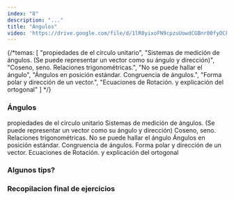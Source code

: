 ```yaml
---
index: "8"
description: "..."
title: "Ángulos"
video: 'https://drive.google.com/file/d/1lR8yixoFN9cpzuUowdCGBnr00fyOCkv2/preview'
---
```


{/*temas: [
    "propiedades de el círculo unitario",
    "Sistemas de medición de ángulos. (Se puede representar un vector como su ángulo y dirección)",
    "Coseno, seno. Relaciones trigonométricas.",
    "No se puede hallar el ángulo",
    "Ángulos en posición estándar. Congruencia de ángulos.",
    "Forma polar y dirección de un vector.",
    "Ecuaciones de Rotación. y explicación del ortogonal"
] */}

### Ángulos

propiedades de el círculo unitario
Sistemas de medición de ángulos. (Se puede representar un vector como su ángulo y dirección)
Coseno, seno. Relaciones trigonométricas.
No se puede hallar el ángulo
Ángulos en posición estándar. Congruencia de ángulos.
Forma polar y dirección de un vector.
Ecuaciones de Rotación. y explicación del ortogonal

### Algunos tips?



### Recopilacion final de ejercicios